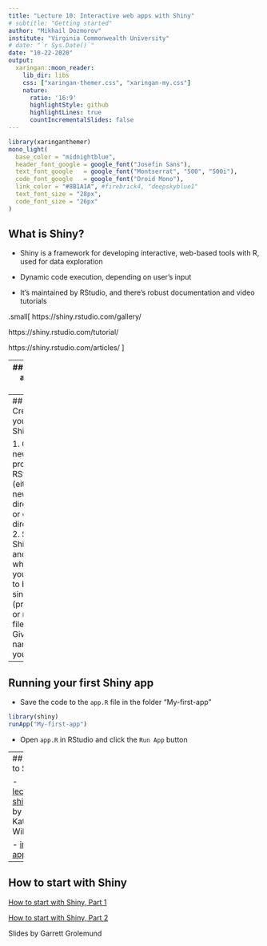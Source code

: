```yaml
---
title: "Lecture 10: Interactive web apps with Shiny"
# subtitle: "Getting started"
author: "Mikhail Dozmorov"
institute: "Virginia Commonwealth University"
# date: "`r Sys.Date()`"
date: "10-22-2020"
output:
  xaringan::moon_reader:
    lib_dir: libs
    css: ["xaringan-themer.css", "xaringan-my.css"]
    nature:
      ratio: '16:9'
      highlightStyle: github
      highlightLines: true
      countIncrementalSlides: false
---
```


```r
library(xaringanthemer)
mono_light(
  base_color = "midnightblue",
  header_font_google = google_font("Josefin Sans"),
  text_font_google   = google_font("Montserrat", "500", "500i"),
  code_font_google   = google_font("Droid Mono"),
  link_color = "#8B1A1A", #firebrick4, "deepskyblue1"
  text_font_size = "28px",
  code_font_size = "26px"
)
```

## What is Shiny?

- Shiny is a framework for developing interactive, web-based tools with R, used for data exploration

- Dynamic code execution, depending on user's input

- It's maintained by RStudio, and there's robust documentation and video tutorials

.small[ https://shiny.rstudio.com/gallery/

https://shiny.rstudio.com/tutorial/

https://shiny.rstudio.com/articles/
]

---
## Parts of a Shiny App

At minimum, a Shiny app has two components:

- `ui.R` - User Interface, code to create front-end
- `server.R` - Server code performing functions in backend

It is possible to create a single file `app.R` containing code for both components

``` r
library(shiny)
ui <- fluidPage()
server <- function(input, output) {}
shinyApp(ui = ui, server = server)
```

.small[ https://shiny.rstudio.com/articles/app-formats.html ]

---
## Creating your first Shiny app

1. Create a new project in RStudio (either in a new directory or existing directory)
2. Select Shiny app and whether you want it to be a single file (preferred), or multiple files
3. Give a name to your app

---
## Running your first Shiny app

- Save the code to the `app.R` file in the folder "My-first-app"

``` r 
library(shiny) 
runApp("My-first-app")
```

- Open `app.R` in RStudio and click the `Run App` button

---
## Intro to Shiny

- [lecture4-shiny.pdf](../../lecture4-shiny.pdf) by Katherine Wilson

- [iris-app.R](../../iris-app.R)

---
## How to start with Shiny

[How to start with Shiny, Part 1](https://github.com/rstudio-education/shiny.rstudio.com-tutorial/blob/master/how-to-start-shiny-part-1.pdf)

[How to start with Shiny, Part 2](https://dsba5122.com/files/shiny-reactivity.pdf)

Slides by Garrett Grolemund
































